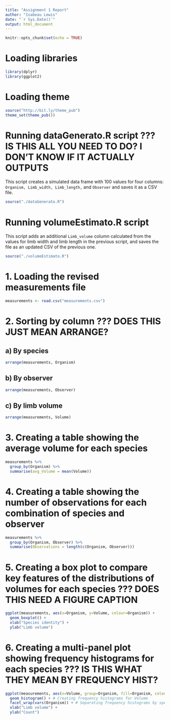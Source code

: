 ```yaml
---
title: "Assignment 1 Report"
author: "Isabeau Lewis"
date: "`r Sys.Date()`"
output: html_document
---
```


```r
knitr::opts_chunk$set(echo = TRUE)
```

# Loading libraries
```r
library(dplyr)
library(ggplot2)
```

# Loading theme
```r
source("http://bit.ly/theme_pub")
theme_set(theme_pub())
```


# Running dataGenerato.R script ??? IS THIS ALL YOU NEED TO DO? I DON'T KNOW IF IT ACTUALLY OUTPUTS

This script creates a simulated data frame with 100 values for four columns: `Organism, Limb_width, Limb_length,` and `Observer` and saves it as a CSV file.
```r
source("./dataGenerato.R")
```

# Running volumeEstimato.R script

This script adds an additional `Limb_volume` column calculated from the values for limb width and limb length in the previous script, and saves the file as an updated CSV of the previous one.
```r
source("./volumeEstimato.R")
```

# 1. Loading the revised measurements file
```r
measurements <- read.csv("measurements.csv")
```

# 2. Sorting by column ??? DOES THIS JUST MEAN ARRANGE?
## a) By species
```r
arrange(measurements, Organism)
```

## b) By observer
```r
arrange(measurements, Observer)
```

## c) By limb volume
```r
arrange(measurements, Volume)
```

# 3. Creating a table showing the average volume for each species
```r
measurements %>%
  group_by(Organism) %>%
  summarise(avg_Volume = mean(Volume))
```

# 4. Creating a table showing the number of observations for each combination of species and observer
```r
measurements %>% 
  group_by(Organism, Observer) %>%
  summarise(Observations = length(c(Organism, Observer)))
```

# 5. Creating a box plot to compare key features of the distributions of volumes for each species ??? DOES THIS NEED A FIGURE CAPTION
```r
ggplot(measurements, aes(x=Organism, y=Volume, colour=Organism)) + 
  geom_boxplot() +
  xlab("Species identity") +
  ylab("Limb volume")
```

# 6. Creating a multi-panel plot showing frequency histograms for each species ??? IS THIS WHAT THEY MEAN BY FREQUENCY HIST?
```r
ggplot(measurements, aes(x=Volume, group=Organism, fill=Organism, colour=I("black"))) +
  geom_histogram() + # Creating frequency histograms for Volume
  facet_wrap(vars(Organism)) + # Separating frequency histograms by species
  xlab("Limb volume") +
  ylab("Count")

```






